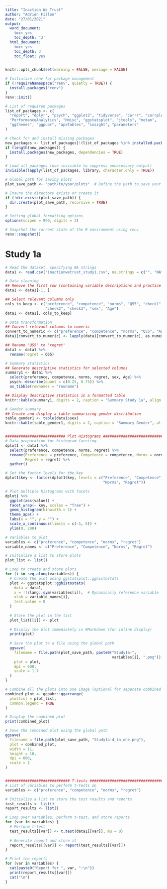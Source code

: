 ---
title: "Inaction We Trust"
author: "Adrien Fillon"
date: "27/01/2021"
output:
  word_document:
    toc: yes
    toc_depth: '3'
  html_document:
    toc: yes
    toc_depth: 3
    toc_float: yes
---


```{r setup, include=FALSE}
knitr::opts_chunk$set(warning = FALSE, message = FALSE) 

# Initialize renv for package management
if (!requireNamespace("renv", quietly = TRUE)) {
  install.packages("renv")
}
renv::init()

# List of required packages
list_of_packages <- c(
  "report", "dplyr", "psych", "ggplot2", "tidyverse", "corrr", "corrplot", 
  "PerformanceAnalytics", "Hmisc", "ggstatsplot", "jtools", "metan", 
  "ggthemes", "ggpubr", "apaTables", "insight", "parameters"
)

# Check for and install missing packages
new_packages <- list_of_packages[!(list_of_packages %in% installed.packages()[, "Package"])]
if (length(new_packages)) {
  install.packages(new_packages, dependencies = TRUE)
}

# Load all packages (use invisible to suppress unnecessary output)
invisible(lapply(list_of_packages, library, character.only = TRUE))

# Global path for saving plots
plot_save_path <- "path/to/your/plots"  # Define the path to save your plots

# Ensure the directory exists or create it
if (!dir.exists(plot_save_path)) {
  dir.create(plot_save_path, recursive = TRUE)
}

# Setting global formatting options
options(scipen = 999, digits = 3)

# Snapshot the current state of the R environment using renv
renv::snapshot()

```


# Study 1a

```{r}
# Read the dataset, specifying NA strings
data1 <- read.csv("inactionwetrust_study1.csv", na.strings = c("", "NA"))

# Data cleaning
## Remove the first row (containing variable descriptions and practice data)
data1 <- data1[-1, ]

## Select relevant columns only
cols_to_keep <- c("preference", "competence", "norms", "Q55", "check1", 
                  "check2", "check3", "sex", "Age")
data1 <- data1[, cols_to_keep]

# Data transformation
## Convert relevant columns to numeric
convert_to_numeric <- c("preference", "competence", "norms", "Q55", "Age")
data1[convert_to_numeric] <- lapply(data1[convert_to_numeric], as.numeric)

## Rename 'Q55' to 'regret'
data1 <- data1 %>%
  rename(regret = Q55)

# Summary statistics
## Generate descriptive statistics for selected columns
summary1 <- data1 %>%
  select(preference, competence, norms, regret, sex, Age) %>%
  psych::describe(quant = c(0.25, 0.75)) %>%
  as_tibble(rownames = "rowname")

## Display descriptive statistics in a formatted table
knitr::kable(summary1, digits = 2, caption = "Summary Study 1a", align = "c")

# Gender summary
## Create and display a table summarizing gender distribution
table_gender1 <- table(data1$sex)
knitr::kable(table_gender1, digits = 2, caption = "Summary Gender", align = "c")


########################### Plot Histograms ####################################
# Data preparation for histogram faceting
dplot1 <- data1 %>%
  select(preference, competence, norms, regret) %>%
  rename(Preference = preference, Competence = competence, Norms = norms, 
         Regret = regret) %>%
  gather()

# Set the factor levels for the key
dplot1$key <- factor(dplot1$key, levels = c("Preference", "Competence", 
                                            "Norms", "Regret"))

# Plot multiple histograms with facets
dplot1 %>%
  ggplot(aes(value)) +
  facet_wrap(~ key, scales = "free") +
  geom_histogram(binwidth = 1) +
  theme_apa() +
  labs(x = "", y = "") +
  scale_x_continuous(limits = c(-5, 5)) +
  ylim(0, 200)

# Variables to plot
variables <- c("preference", "competence", "norms", "regret")
variable_names <- c("Preference", "Competence", "Norms", "Regret")

# Initialize a list to store plots
plot_list <- list()

# Loop to create and store plots
for (i in seq_along(variables)) {
  # Create the plot using ggstatsplot::gghistostats
  plot <- ggstatsplot::gghistostats(
    data = data1,
    x = !!rlang::sym(variables[i]),  # Dynamically reference variable
    xlab = variable_names[i],
    test.value = 0
  )
  
  # Store the plot in the list
  plot_list[[i]] <- plot
  
  # Display the plot immediately in RMarkdown (for inline display)
  print(plot)
  
  # Save the plot to a file using the global path
  ggsave(
    filename = file.path(plot_save_path, paste0("Study1a-", 
                                                variables[i], ".png")),
    plot = plot,
    dpi = 600,
    scale = 1.7
  )
}

# Combine all the plots into one image (optional for separate combined image)
combined_plot <- ggpubr::ggarrange(
  plotlist = plot_list,
  common.legend = TRUE
)

# Display the combined plot
print(combined_plot)

# Save the combined plot using the global path
ggsave(
  filename = file.path(plot_save_path, "Study1a-4_in_one.png"),
  plot = combined_plot,
  width = 11,
  height = 10,
  dpi = 600,
  scale = 1
)


############################# T-tests ##########################################
# List of variables to perform t-tests on
variables <- c("preference", "competence", "norms", "regret")

# Initialize a list to store the test results and reports
test_results <- list()
report_results <- list()

# Loop over variables, perform t-test, and store reports
for (var in variables) {
  # Perform t-test
  test_results[[var]] <- t.test(data1[[var]], mu = 0)
  
  # Generate report and store it
  report_results[[var]] <- report(test_results[[var]])
}

# Print the reports
for (var in variables) {
  cat(paste0("Report for ", var, ":\n"))
  print(report_results[[var]])
  cat("\n")
}



```


